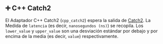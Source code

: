 ## ➕ C++ Catch2

El Adaptador C++ Catch2 (`cpp_catch2`) espera la salida de [Catch2](https://github.com/catchorg/Catch2).
La Medida de `latencia` (es decir, `nanosegundos (ns)`) se recopila.
Los `lower_value` y `upper_value` son una desviación estándar por debajo y por encima de la media (es decir, `value`) respectivamente.